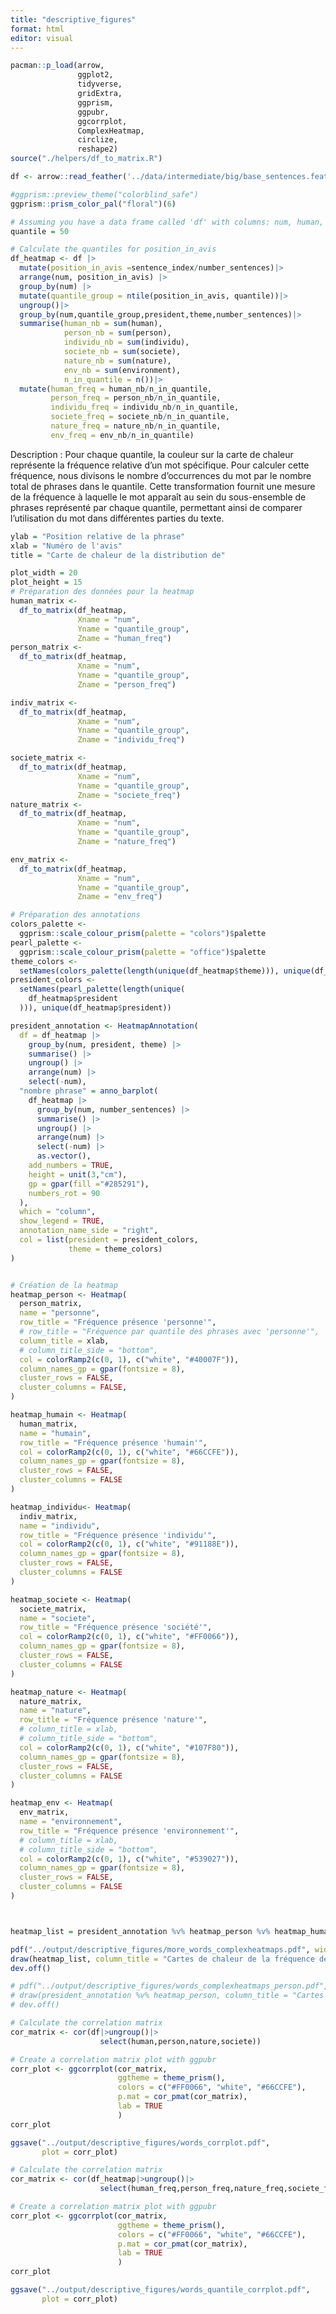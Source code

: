 ```yaml
---
title: "descriptive_figures"
format: html
editor: visual
---
```

```r
pacman::p_load(arrow,
               ggplot2,
               tidyverse,
               gridExtra,
               ggprism,
               ggpubr,
               ggcorrplot,
               ComplexHeatmap,
               circlize,
               reshape2)
source("./helpers/df_to_matrix.R")
```

```r
df <- arrow::read_feather('../data/intermediate/big/base_sentences.feather')
```

```r
#ggprism::preview_theme("colorblind_safe")
ggprism::prism_color_pal("floral")(6)
```

```r
# Assuming you have a data frame called 'df' with columns: num, human, person, societe, nature, position_in_avis
quantile = 50

# Calculate the quantiles for position_in_avis
df_heatmap <- df |> 
  mutate(position_in_avis =sentence_index/number_sentences)|>
  arrange(num, position_in_avis) |>
  group_by(num) |>
  mutate(quantile_group = ntile(position_in_avis, quantile))|>
  ungroup()|>
  group_by(num,quantile_group,president,theme,number_sentences)|>
  summarise(human_nb = sum(human),
            person_nb = sum(person),
            individu_nb = sum(individu),
            societe_nb = sum(societe),
            nature_nb = sum(nature),
            env_nb = sum(environment),
            n_in_quantile = n())|>
  mutate(human_freq = human_nb/n_in_quantile,
         person_freq = person_nb/n_in_quantile,
         individu_freq = individu_nb/n_in_quantile,
         societe_freq = societe_nb/n_in_quantile,
         nature_freq = nature_nb/n_in_quantile,
         env_freq = env_nb/n_in_quantile)
```
Description :
Pour chaque quantile, la couleur sur la carte de chaleur représente la fréquence relative d'un mot spécifique. Pour calculer cette fréquence, nous divisons le nombre d'occurrences du mot par le nombre total de phrases dans le quantile. Cette transformation fournit une mesure de la fréquence à laquelle le mot apparaît au sein du sous-ensemble de phrases représenté par chaque quantile, permettant ainsi de comparer l'utilisation du mot dans différentes parties du texte.
```r
ylab = "Position relative de la phrase"
xlab = "Numéro de l'avis"
title = "Carte de chaleur de la distribution de"

plot_width = 20
plot_height = 15
# Préparation des données pour la heatmap
human_matrix <-
  df_to_matrix(df_heatmap,
               Xname = "num",
               Yname = "quantile_group",
               Zname = "human_freq")
person_matrix <-
  df_to_matrix(df_heatmap,
               Xname = "num",
               Yname = "quantile_group",
               Zname = "person_freq")

indiv_matrix <-
  df_to_matrix(df_heatmap,
               Xname = "num",
               Yname = "quantile_group",
               Zname = "individu_freq")

societe_matrix <-
  df_to_matrix(df_heatmap,
               Xname = "num",
               Yname = "quantile_group",
               Zname = "societe_freq")
nature_matrix <-
  df_to_matrix(df_heatmap,
               Xname = "num",
               Yname = "quantile_group",
               Zname = "nature_freq")

env_matrix <-
  df_to_matrix(df_heatmap,
               Xname = "num",
               Yname = "quantile_group",
               Zname = "env_freq")

# Préparation des annotations
colors_palette <-
  ggprism::scale_colour_prism(palette = "colors")$palette
pearl_palette <-
  ggprism::scale_colour_prism(palette = "office")$palette
theme_colors <-
  setNames(colors_palette(length(unique(df_heatmap$theme))), unique(df_heatmap$theme))
president_colors <-
  setNames(pearl_palette(length(unique(
    df_heatmap$president
  ))), unique(df_heatmap$president))

president_annotation <- HeatmapAnnotation(
  df = df_heatmap |>
    group_by(num, president, theme) |>
    summarise() |>
    ungroup() |>
    arrange(num) |>
    select(-num),
  "nombre phrase" = anno_barplot(
    df_heatmap |>
      group_by(num, number_sentences) |>
      summarise() |>
      ungroup() |>
      arrange(num) |>
      select(-num) |>
      as.vector(),
    add_numbers = TRUE,
    height = unit(3,"cm"),
    gp = gpar(fill ="#285291"),
    numbers_rot = 90
  ),
  which = "column",
  show_legend = TRUE,
  annotation_name_side = "right",
  col = list(president = president_colors,
             theme = theme_colors)
)


# Création de la heatmap
heatmap_person <- Heatmap(
  person_matrix,
  name = "personne",
  row_title = "Fréquence présence 'personne'",
  # row_title = "Fréquence par quantile des phrases avec 'personne'",
  column_title = xlab,
  # column_title_side = "bottom",
  col = colorRamp2(c(0, 1), c("white", "#40007F")),
  column_names_gp = gpar(fontsize = 8),
  cluster_rows = FALSE,
  cluster_columns = FALSE,
)

heatmap_humain <- Heatmap(
  human_matrix,
  name = "humain",
  row_title = "Fréquence présence 'humain'",
  col = colorRamp2(c(0, 1), c("white", "#66CCFE")),
  column_names_gp = gpar(fontsize = 8),
  cluster_rows = FALSE,
  cluster_columns = FALSE
)

heatmap_individu<- Heatmap(
  indiv_matrix,
  name = "individu",
  row_title = "Fréquence présence 'individu'",
  col = colorRamp2(c(0, 1), c("white", "#91188E")),
  column_names_gp = gpar(fontsize = 8),
  cluster_rows = FALSE,
  cluster_columns = FALSE
)

heatmap_societe <- Heatmap(
  societe_matrix,
  name = "societe",
  row_title = "Fréquence présence 'société'",
  col = colorRamp2(c(0, 1), c("white", "#FF0066")),
  column_names_gp = gpar(fontsize = 8),
  cluster_rows = FALSE,
  cluster_columns = FALSE
)

heatmap_nature <- Heatmap(
  nature_matrix,
  name = "nature",
  row_title = "Fréquence présence 'nature'",
  # column_title = xlab,
  # column_title_side = "bottom",
  col = colorRamp2(c(0, 1), c("white", "#107F80")),
  column_names_gp = gpar(fontsize = 8),
  cluster_rows = FALSE,
  cluster_columns = FALSE
)

heatmap_env <- Heatmap(
  env_matrix,
  name = "environnement",
  row_title = "Fréquence présence 'environnement'",
  # column_title = xlab,
  # column_title_side = "bottom",
  col = colorRamp2(c(0, 1), c("white", "#539027")),
  column_names_gp = gpar(fontsize = 8),
  cluster_rows = FALSE,
  cluster_columns = FALSE
)



heatmap_list = president_annotation %v% heatmap_person %v% heatmap_humain %v% heatmap_individu %v% heatmap_societe %v% heatmap_nature %v% heatmap_env

pdf("../output/descriptive_figures/more_words_complexheatmaps.pdf", width = plot_width, height = plot_height)  # Adjust size as needed
draw(heatmap_list, column_title = "Cartes de chaleur de la fréquence de la présence de mots dans les phrases par groupe de phrase (2% quantile)",row_title = ylab)
dev.off()

# pdf("../output/descriptive_figures/words_complexheatmaps_person.pdf", width = 18, height = 12)  # Adjust size as needed
# draw(president_annotation %v% heatmap_person, column_title = "Cartes de chaleur de la fréquence de la présence du mot 'personne' dans les phrases par groupe de phrase (2% quantile)",row_title = ylab)
# dev.off()

```

```r
# Calculate the correlation matrix
cor_matrix <- cor(df|>ungroup()|>
                    select(human,person,nature,societe))

# Create a correlation matrix plot with ggpubr
corr_plot <- ggcorrplot(cor_matrix, 
                        ggtheme = theme_prism(),
                        colors = c("#FF0066", "white", "#66CCFE"),
                        p.mat = cor_pmat(cor_matrix),
                        lab = TRUE
                        )
corr_plot

ggsave("../output/descriptive_figures/words_corrplot.pdf", 
       plot = corr_plot)
```
```r
# Calculate the correlation matrix
cor_matrix <- cor(df_heatmap|>ungroup()|>
                    select(human_freq,person_freq,nature_freq,societe_freq))

# Create a correlation matrix plot with ggpubr
corr_plot <- ggcorrplot(cor_matrix, 
                        ggtheme = theme_prism(),
                        colors = c("#FF0066", "white", "#66CCFE"),
                        p.mat = cor_pmat(cor_matrix),
                        lab = TRUE
                        )
corr_plot

ggsave("../output/descriptive_figures/words_quantile_corrplot.pdf", 
       plot = corr_plot)
```
    